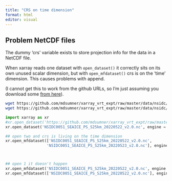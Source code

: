 ```yaml
---
title: "CRS on time dimension"
format: html
editor: visual
---
```


##  Problem NetCDF files 

The dummy 'crs' variable exists to store projection info for the data in a NetCDF file. 

When xarray reads one dataset with `open_dataset()` it correctly sits on its own unused scalar dimension, but
with `open_mfdataset()` crs is on the 'time' dimension. This causes problems with append. 


(I cannot get this to work from the github URLs, so I'm just assuming you download some [from here](https://github.com/mdsumner/xarray_vrt_expt/tree/master/data/nsidc)). 


```bash
wget https://github.com/mdsumner/xarray_vrt_expt/raw/master/data/nsidc/NSIDC0051_SEAICE_PS_S25km_20220522_v2.0.nc
wget https://github.com/mdsumner/xarray_vrt_expt/raw/master/data/nsidc/NSIDC0051_SEAICE_PS_S25km_20220523_v2.0.nc

```

```python
import xarray as xr 
#xr.open_dataset('https://github.com/mdsumner/xarray_vrt_expt/raw/master/data/nsidc/NSIDC0051_SEAICE_PS_S25km_20220522_v2.0.nc#mode=bytes')
xr.open_dataset('NSIDC0051_SEAICE_PS_S25km_20220522_v2.0.nc', engine = 'netcdf4')

## open two and crs is living on the time dimension
xr.open_mfdataset(['NSIDC0051_SEAICE_PS_S25km_20220522_v2.0.nc', 
                  'NSIDC0051_SEAICE_PS_S25km_20220523_v2.0.nc'], engine = 'netcdf4')



## open 1 it doesn't happen
xr.open_mfdataset('NSIDC0051_SEAICE_PS_S25km_20220522_v2.0.nc', engine = 'netcdf4')
xr.open_mfdataset(['NSIDC0051_SEAICE_PS_S25km_20220522_v2.0.nc'], engine = 'netcdf4')

```



